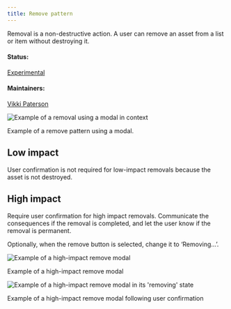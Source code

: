 ```yaml
---
title: Remove pattern
---
```


<PageDescription>

Removal is a non-destructive action. A user can remove an asset from a list or item without destroying it.

</PageDescription>

#### Status:

[Experimental](/experimental/overview)

#### Maintainers:

[Vikki Paterson](https://github.com/vikkipaterson)

![Example of a removal using a modal in context](/images/modal-in-context.png)

<Caption>Example of a remove pattern using a modal.</Caption>

## Low impact

User confirmation is not required for low-impact removals because the asset is not destroyed.

## High impact

Require user confirmation for high impact removals. Communicate the consequences if the removal is completed, and let the user know if the removal is permanent.

Optionally, when the remove button is selected, change it to ‘Removing...’.

<Row>
<Column colLg={8}>

![Example of a high-impact remove modal](images/first-view.png)

<Caption>Example of a high-impact remove modal</Caption>

</Column>
</Row>

<Row>
<Column colLg={8}>

![Example of a high-impact remove modal in its 'removing' state](images/second-view.png)

<Caption>
  Example of a high-impact remove modal following user confirmation
</Caption>

</Column>
</Row>
